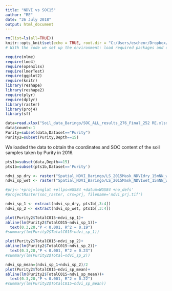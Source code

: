 ```yaml
---
title: "NDVI vs SOC15"
author: "RE"
date: "26 July 2018"
output: html_document
---
```


```r
rm(list=ls(all=TRUE))
knitr::opts_knit$set(echo = TRUE, root.dir = "C:/Users/eschenr/Dropbox/WW_SESYNC/data/")
# With the code we set up the environment: load required packages and define where the data and outputs are located

require(nlme)
require(lme4)
require(openxlsx)
require(lmerTest)
require(ggplot2)
require(knitr)
library(reshape)
library(reshape2)
require(plyr)
require(dplyr)
library(raster)
library(proj4)
library(sf)
```

```r
data=read.xlsx("Soil_data_Baringo/SOC_ALL_results_276_Final_252 RE.xlsx", sheet=1)
data$count<-1
Purity=subset(data,Dataset=="Purity")
Purity2=subset(Purity,Depth==15)

```

We loaded the data to obtain the coordinates and SOC content of the soil samples taken by Purity in 2016.

```r
pts1b=subset(data,Depth==15)
pts1b=subset(pts1b,Dataset=='Purity')

ndvi_sp_dry <- raster("Spatial_NDVI_Baringo/LS_2015Mask_NDVIdry_15mNN_wgs84.tif")
ndvi_sp_wet <- raster("Spatial_NDVI_Baringo/LS_2015Mask_NDVIwet_15mNN_wgs84.tif")

#prj<-'+proj=longlat +ellps=WGS84 +datum=WGS84 +no_defs'
#projectRaster(soc_raster, crs=prj, filename='ndvi_prj.tif')

ndvi_sp_1 <- extract(ndvi_sp_dry, pts1b[,3:4])
ndvi_sp_2 <- extract(ndvi_sp_wet, pts1b[,3:4])

```

```r
plot(Purity2$TotalC015~ndvi_sp_1)+
abline(lm(Purity2$TotalC015~ndvi_sp_1))+
  text(0.3,20,"P < 0.001, R^2 = 0.19")
#summary(lm(Purity2$TotalC015~ndvi_sp_1))

```

```r
plot(Purity2$TotalC015~ndvi_sp_2)+
abline(lm(Purity2$TotalC015~ndvi_sp_2))+
  text(0.3,20,"P < 0.001, R^2 = 0.23")
#summary(lm(Purity2$Total~ndvi_sp_2))

```

```r
ndvi_sp_mean=(ndvi_sp_1+ndvi_sp_2)/2
plot(Purity2$TotalC015~ndvi_sp_mean)+
abline(lm(Purity2$TotalC015~ndvi_sp_mean))+
  text(0.3,20,"P < 0.001, R^2 = 0.22")
#summary(lm(Purity2$TotalC015~ndvi_sp_mean))

```
